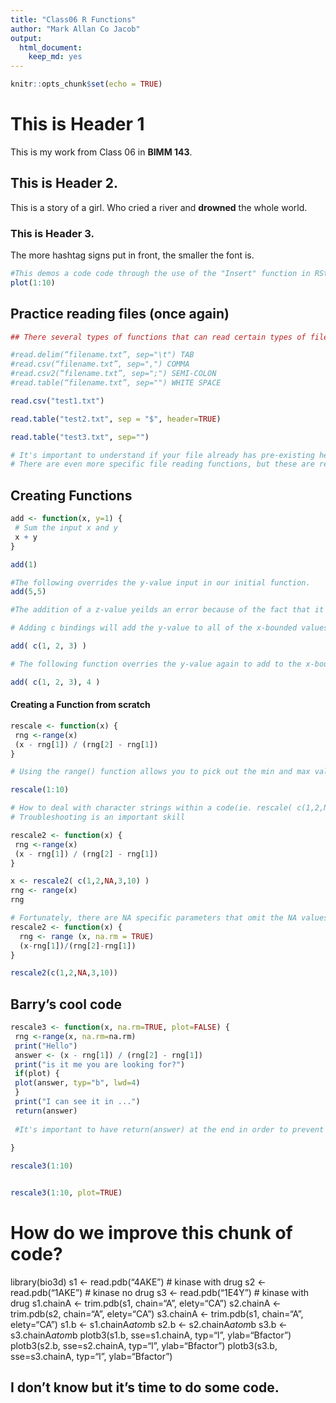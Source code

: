 ```yaml
---
title: "Class06 R Functions"
author: "Mark Allan Co Jacob"
output:
  html_document:
    keep_md: yes
---
```

```r
knitr::opts_chunk$set(echo = TRUE)
```

# This is Header 1

This is my work from Class 06 in **BIMM 143**.

## This is Header 2.

This is a story of a girl. Who cried a river and **drowned** the whole world.

### This is Header 3.
The more hashtag signs put in front, the smaller the font is.

```r
#This demos a code code through the use of the "Insert" function in RStudio
plot(1:10)
```









## Practice reading files (once again)

```r

## There several types of functions that can read certain types of files in consideration to how the data values within are separated. 

#read.delim(“filename.txt”, sep="\t") TAB
#read.csv(“filename.txt”, sep=",") COMMA
#read.csv2(“filename.txt”, sep=";") SEMI-COLON
#read.table(“filename.txt”, sep="") WHITE SPACE 

read.csv("test1.txt")

read.table("test2.txt", sep = "$", header=TRUE)

read.table("test3.txt", sep="")

# It's important to understand if your file already has pre-existing headers. If so, including the "header=" parameter is necessary.
# There are even more specific file reading functions, but these are relevant one


```


## Creating Functions

```r
add <- function(x, y=1) {
 # Sum the input x and y
 x + y
}

add(1)

#The following overrides the y-value input in our initial function. 
add(5,5)

#The addition of a z-value yeilds an error because of the fact that it cannot utilize it in the function. This goes for adding integers to characters strings.

# Adding c bindings will add the y-value to all of the x-bounded values.

add( c(1, 2, 3) )

# The following function overries the y-value again to add to the x-bounded values. 

add( c(1, 2, 3), 4 )


```

#### Creating a Function from scratch

```r

rescale <- function(x) {
 rng <-range(x)
 (x - rng[1]) / (rng[2] - rng[1])
}

# Using the range() function allows you to pick out the min and max values. range(1) allows you to pick out the minimum value, whereas range(2) allows you to pick out the maximum value. 

rescale(1:10)

```

```r
# How to deal with character strings within a code(ie. rescale( c(1,2,NA,3,10) )
# Troubleshooting is an important skill

rescale2 <- function(x) {
 rng <-range(x)
 (x - rng[1]) / (rng[2] - rng[1])
}

x <- rescale2( c(1,2,NA,3,10) )
rng <- range(x)
rng
```


```r
# Fortunately, there are NA specific parameters that omit the NA values
rescale2 <- function(x) {
  rng <- range (x, na.rm = TRUE)
  (x-rng[1])/(rng[2]-rng[1])
}

rescale2(c(1,2,NA,3,10))
```

## Barry's cool code

```r
rescale3 <- function(x, na.rm=TRUE, plot=FALSE) {
 rng <-range(x, na.rm=na.rm)
 print("Hello")
 answer <- (x - rng[1]) / (rng[2] - rng[1])
 print("is it me you are looking for?")
 if(plot) {
 plot(answer, typ="b", lwd=4)
 }
 print("I can see it in ...")
 return(answer)
 
 #It's important to have return(answer) at the end in order to prevent pre-mature ending as it ceases the reading of code where it is.
 
}

rescale3(1:10)


rescale3(1:10, plot=TRUE)
```

# How do we improve this chunk of code?

library(bio3d)
s1 <- read.pdb("4AKE") # kinase with drug
s2 <- read.pdb("1AKE") # kinase no drug
s3 <- read.pdb("1E4Y") # kinase with drug
s1.chainA <- trim.pdb(s1, chain="A", elety="CA")
s2.chainA <- trim.pdb(s2, chain="A", elety="CA")
s3.chainA <- trim.pdb(s1, chain="A", elety="CA")
s1.b <- s1.chainA$atom$b
s2.b <- s2.chainA$atom$b
s3.b <- s3.chainA$atom$b
plotb3(s1.b, sse=s1.chainA, typ="l", ylab="Bfactor")
plotb3(s2.b, sse=s2.chainA, typ="l", ylab="Bfactor")
plotb3(s3.b, sse=s3.chainA, typ="l", ylab="Bfactor") 

## I don't know but it's time to do some code.

